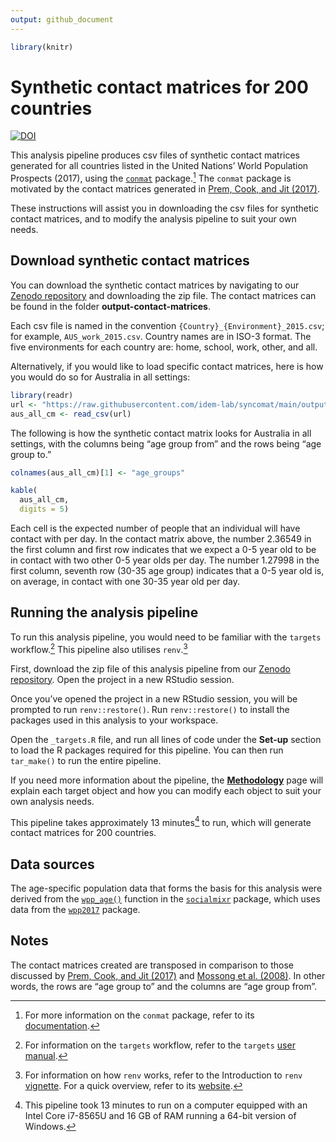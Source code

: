 ```yaml
---
output: github_document
---
```


<!-- README.md is generated from README.Rmd. Please edit that file -->

```r
library(knitr)
```

# Synthetic contact matrices for 200 countries

<!-- badges: start -->
[![DOI](https://zenodo.org/badge/770713133.svg)](https://zenodo.org/doi/10.5281/zenodo.11365942)
<!-- badges: end -->

This analysis pipeline produces csv files of synthetic contact matrices generated for all countries listed in the United Nations' World Population Prospects (2017), using the [`conmat`](https://github.com/idem-lab/conmat) package.[^readme-1] 
The `conmat` package is motivated by the contact matrices generated in [Prem, Cook, and Jit (2017)](https://doi.org/10.1371/journal.pcbi.1005697).

These instructions will assist you in downloading the csv files for synthetic contact matrices, and to modify the analysis pipeline to suit your own needs.

[^readme-1]: For more information on the `conmat` package, refer to its [documentation](https://idem-lab.github.io/conmat/dev/index.html).

## Download synthetic contact matrices

You can download the synthetic contact matrices by navigating to our [Zenodo repository](https://zenodo.org/records/11365943) and downloading the zip file. The contact matrices can be found in the folder **output-contact-matrices**.

Each csv file is named in the convention `{Country}_{Environment}_2015.csv`; for example, `AUS_work_2015.csv`. Country names are in ISO-3 format. The five environments for each country are: home, school, work, other, and all.

Alternatively, if you would like to load specific contact matrices, here is how you would do so for Australia in all settings:

```r
library(readr)
url <- "https://raw.githubusercontent.com/idem-lab/syncomat/main/output-contact-matrices/AUS_all_2015.csv"
aus_all_cm <- read_csv(url)
```

The following is how the synthetic contact matrix looks for Australia in all settings, with the columns being "age group from" and the rows being "age group to."

```r
colnames(aus_all_cm)[1] <- "age_groups"

kable(
  aus_all_cm,
  digits = 5)
```

Each cell is the expected number of people that an individual will have contact with per day. In the contact matrix above, the number 2.36549 in the first column and first row indicates that we expect a 0-5 year old to be in contact with two other 0-5 year olds per day. The number 1.27998 in the first column, seventh row (30-35 age group) indicates that a 0-5 year old is, on average, in contact with one 30-35 year old per day.

## Running the analysis pipeline

To run this analysis pipeline, you would need to be familiar with the `targets` workflow.[^readme-2] This pipeline also utilises `renv`.[^readme-5]

[^readme-2]: For information on the `targets` workflow, refer to the `targets` [user manual](https://books.ropensci.org/targets/).

[^readme-5]: For information on how `renv` works, refer to the Introduction to `renv` [vignette](https://rstudio.github.io/renv/articles/renv.html). For a quick overview, refer to its [website](https://rstudio.github.io/renv/index.html).

First, download the zip file of this analysis pipeline from our [Zenodo repository](https://zenodo.org/records/11365943). Open the project in a new RStudio session.

Once you've opened the project in a new RStudio session, you will be prompted to run `renv::restore()`. Run `renv::restore()` to install the packages used in this analysis to your workspace.

Open the `_targets.R` file, and run all lines of code under the **Set-up** section to load the R packages required for this pipeline. You can then run `tar_make()` to run the entire pipeline.

If you need more information about the pipeline, the [**Methodology**](https://github.com/idem-lab/syncomat/blob/main/Methodology.md) page will explain each target object and how you can modify each object to suit your own analysis needs.

This pipeline takes approximately 13 minutes[^readme-4] to run, which will generate contact matrices for 200 countries.

[^readme-4]: This pipeline took 13 minutes to run on a computer equipped with an Intel Core i7-8565U and 16 GB of RAM running a 64-bit version of Windows.

## Data sources

The age-specific population data that forms the basis for this analysis were derived from the [`wpp_age()`](https://epiforecasts.io/socialmixr/reference/wpp_age.html) function in the [`socialmixr`](https://epiforecasts.io/socialmixr/) package, which uses data from the [`wpp2017`](https://cran.r-project.org/web/packages/wpp2017/index.html) package.

## Notes

The contact matrices created are transposed in comparison to those discussed by [Prem, Cook, and Jit (2017)](https://doi.org/10.1371/journal.pcbi.1005697) and [Mossong et al. (2008)](https://doi.org/10.1371/journal.pmed.0050074). In other words, the rows are "age group to" and the columns are "age group from".
